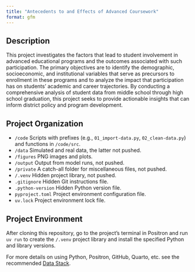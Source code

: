 ```yaml
---
title: "Antecedents to and Effects of Advanced Coursework"
format: gfm
---
```


## Description

This project investigates the factors that lead to student involvement in advanced educational programs and the outcomes associated with such participation. The primary objectives are to identify the demographic, socioeconomic, and institutional variables that serve as precursors to enrollment in these programs and to analyze the impact that participation has on students’ academic and career trajectories. By conducting a comprehensive analysis of student data from middle school through high school graduation, this project seeks to provide actionable insights that can inform district policy and program development.

## Project Organization

- `/code` Scripts with prefixes (e.g., `01_import-data.py`, `02_clean-data.py`) and functions in `/code/src`.
- `/data` Simulated and real data, the latter not pushed.
- `/figures` PNG images and plots.
- `/output` Output from model runs, not pushed.
- `/private` A catch-all folder for miscellaneous files, not pushed.
- `/.venv` Hidden project library, not pushed.
- `.gitignore` Hidden Git instructions file.
- `.python-version` Hidden Python version file.
- `pyproject.toml` Project environment configuration file.
- `uv.lock` Project environment lock file.

## Project Environment

After cloning this repository, go to the project's terminal in Positron and run `uv run` to create the `/.venv` project library and install the specified Python and library versions.

For more details on using Python, Positron, GitHub, Quarto, etc. see the recommended [Data Stack](https://github.com/marcdotson/data-stack).

